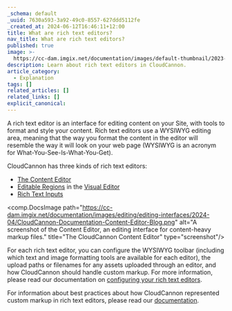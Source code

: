 ```yaml
---
_schema: default
_uuid: 7630a593-3a92-49c0-8557-627ddd5112fe
_created_at: 2024-06-12T16:46:11+12:00
title: What are rich text editors?
nav_title: What are rich text editors?
published: true
image: >-
  https://cc-dam.imgix.net/documentation/images/default-thumbnail/2023-Q4/CloudCannon-Documentation-Thumbnail.png
description: Learn about rich text editors in CloudCannon.
article_category:
  - Explanation
tags: []
related_articles: []
related_links: []
explicit_canonical:
---
```

A rich text editor is an interface for editing content on your Site, with tools to format and style your content. Rich text editors use a WYSIWYG editing area, meaning that the way you format the content in the editor will resemble the way it will look on your web page (WYSIWYG is an acronym for What-You-See-Is-What-You-Get).

CloudCannon has three kinds of rich text editors:

* [The Content Editor](/documentation/articles/the-content-editor/)
* [Editable Regions](/documentation/articles/define-editable-regions-in-your-html/) in the [Visual Editor](/documentation/articles/the-visual-editor/)
* [Rich Text Inputs](/documentation/articles/rich-text-inputs/)

<comp.DocsImage path="https://cc-dam.imgix.net/documentation/images/editing/editing-interfaces/2024-04/CloudCannon-Documentation-Content-Editor-Blog.png" alt="A screenshot of the Content Editor, an editing interface for content-heavy markup files." title="The CloudCannon Content Editor" type="screenshot"/>

For each rich text editor, you can configure the WYSIWYG toolbar (including which text and image formatting tools are available for each editor), the upload paths or filenames for any assets uploaded through an editor, and how CloudCannon should handle custom markup. For more information, please read our documentation on [configuring your rich text editors](/documentation/articles/configure-your-rich-text-editors/).

For information about best practices about how CloudCannon represented custom markup in rich text editors, please read our [documentation](/documentation/articles/best-practices-for-rich-text/).